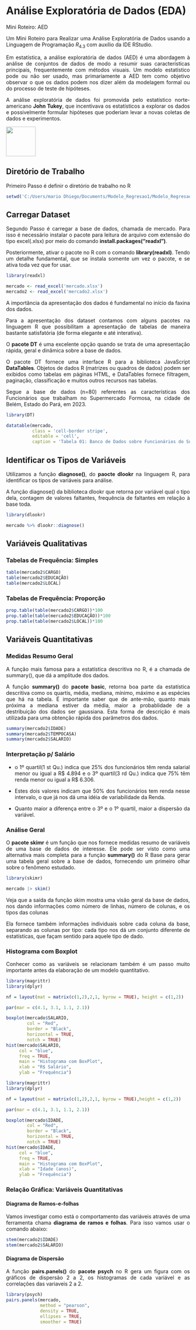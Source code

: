 ```{=html}
<style>
  body{text-align: justify}
</style>
```
::: progress
::: {.progress-bar style="width: 100%;"}
:::
:::

# Análise Exploratória de Dados (EDA)

::: {.callout-note icon="TRUE"}

Mini Roteiro: AED

Um Mini Roteiro para Realizar uma Análise Exploratória de Dados usando a Linguagem de Programação $R_{4.3}$ com auxílio da IDE RStudio.
:::

Em estatística, a análise exploratória de dados (AED) é uma abordagem à análise de conjuntos de dados de modo a resumir suas características principais, frequentemente com métodos visuais. Um modelo estatístico pode ou não ser usado, mas primariamente a AED tem como objetivo observar o que os dados podem nos dizer além da modelagem formal ou do processo de teste de hipóteses.

A análise exploratória de dados foi promovida pelo estatístico norte-americano **John Tukey**, que incentivava os estatísticos a explorar os dados e possivelmente formular hipóteses que poderiam levar a novas coletas de dados e experimentos.

![](images/John_Tukey-01.jpeg){fig-align="center" width="81"}




## Diretório de Trabalho

Primeiro Passo é definir o diretório de trabalho no R

```{r diretorio, message=FALSE, warning=FALSE}

setwd('C:/Users/mario Dhiego/Documents/Modelo_Regresao1/Modelo_Regresao1')

```

## Carregar Dataset

Segundo Passo é carregar a base de dados, chamada de mercado. Para isso é necessário instalar o pacote para leitura de arquivo com extensão do tipo excel(.xlsx) por meio do comando **install.packages("readxl")**.

Posteriormente, ativar o pacote no R com o comando **library(readxl)**. Tendo um detalhe fundamental, que se instala somente um vez o pacote, e se ativa toda vez que for usar.

```{r base1, message=FALSE, warning=FALSE}
library(readxl)

mercado <- read_excel('mercado.xlsx')
mercado2 <- read_excel('mercado2.xlsx')
```

A importância da apresentação dos dados é fundamental no início da faxina dos dados.

Para a apresentação dos dataset contamos com alguns pacotes na linguagem R que possibilitam a apresentação de tabelas de maneira bastante satisfatória (de forma elegante e até interativa).

O **pacote DT** é uma excelente opção quando se trata de uma apresentação rápida, geral e dinâmica sobre a base de dados.

O pacote DT fornece uma interface R para a biblioteca JavaScript **DataTables**. Objetos de dados R (matrizes ou quadros de dados) podem ser exibidos como tabelas em páginas HTML, e DataTables fornece filtragem, paginação, classificação e muitos outros recursos nas tabelas.

Segue a base de dados (n=80) referentes as características dos Funcionários que trabalham no Supermercado Formosa, na cidade de Belém, Estado do Pará, em 2023.

```{r dataset1}

library(DT)

datatable(mercado,
          class = 'cell-border stripe',
          editable = 'cell',
          caption = 'Tabela 01: Banco de Dados sobre Funcionários do Supermercado Formosa, Belém - Pará, 2023.')
```

## Identificar os Tipos de Variáveis

Utilizamos a função **diagnose()**, do **paocte dlookr** na linguagem R, para identificar os tipos de variáveis para análise.

A função diagnose() da biblioteca dlookr que retorna por variável qual o tipo dela, contagem de valores faltantes, frequência de faltantes em relação à base toda.

```{r dlookr1, message=FALSE, warning=FALSE}

library(dlookr)

mercado %>% dlookr::diagnose()
```

::: progress
::: {.progress-bar style="width: 100%;"}
:::
:::

## Variáveis Qualitativas
### Tabelas de Frequência: Simples


```{r tab1, message=FALSE, warning=FALSE}

table(mercado2$CARGO)
table(mercado2$EDUCAÇÃO)
table(mercado2$LOCAL)
```


### Tabelas de Frequência: Proporção

```{r tab2, message=FALSE, warning=FALSE}

prop.table(table(mercado2$CARGO))*100
prop.table(table(mercado2$EDUCAÇÃO))*100
prop.table(table(mercado2$LOCAL))*100
```




::: progress
::: {.progress-bar style="width: 100%;"}
:::
:::

## Variáveis Quantitativas
### Medidas Resumo Geral

A função mais famosa para a estatística descritiva no R, é a chamada de summary(), que dá a amplitude dos dados.

A função **summary()** do **pacote basic**, retorna boa parte da estatística descritiva como os quartis, média, mediana, mínimo, máximo e as espécies que há na tabela. É importante saber que de ante-mão, quanto mais próxima a mediana estiver da média, maior a probablidade de a destribuição dos dados ser gaussiana. Esta forma de descrição é mais utilizada para uma obtenção rápida dos parâmetros dos dados.


```{r medida1, message=FALSE, warning=FALSE}

summary(mercado2$IDADE)
summary(mercado2$TEMPOCASA)
summary(mercado2$SALARIO)
```


### Interpretação p/ Salário

-   o 1º quartil(1 st Qu.) indica que 25% dos funcionários têm renda salarial menor ou igual a R\$ 4.894 e o 3º quartil(3 rd Qu.) indica que 75% têm renda menor ou igual a R\$ 6.306.

-   Estes dois valores indicam que 50% dos funcionários tem renda nesse intervalo, o que já nos dá uma idéia de variabilidade da Renda.

-   Quanto maior a diferença entre o 3º e o 1º quartil, maior a dispersão da variável.




::: progress
::: {.progress-bar style="width: 100%;"}
:::
:::

### Análise Geral

O **pacote skimr** é um função que nos fornece medidas resumo de variáveis de uma base de dados de interesse. Ele pode ser visto como uma alternativa mais completa para a função **summary()** do R Base para gerar uma tabela geral sobre a base de dados, fornecendo um primeiro olhar sobre o fenômeno estudado.

```{r skim1, message=FALSE, warning=FALSE}
library(skimr)

mercado |> skim()

```

Veja que a saída da função skim mostra uma visão geral da base de dados, nos dando informações como número de linhas, número de colunas, e os tipos das colunas

Ela fornece também informações individuais sobre cada coluna da base, separando as colunas por tipo: cada tipo nos dá um conjunto diferente de estatísticas, que façam sentido para aquele tipo de dado.

::: progress
::: {.progress-bar style="width: 100%;"}
:::
:::


### Histograma com Boxplot

Conhecer como as variáveis se relacionam também é um passo muito importante antes da elaboração de um modelo quantitativo.


```{r box1, message=FALSE, warning=FALSE}

library(magrittr)
library(dplyr)

nf = layout(mat = matrix(c(1,2),2,1, byrow = TRUE), height = c(1,2))

par(mar = c(4.1, 3.1, 1.1, 2.1))

boxplot(mercado$SALARIO,
        col = "Red",
        border = "Black",
        horizontal = TRUE,
        notch = TRUE)
hist(mercado$SALARIO, 
     col = "blue",
     freq = TRUE,
     main = "Histograma com BoxPlot",
     xlab = "R$ Salário",
     ylab = "Frequência")
```



```{r box2, message=FALSE, warning=FALSE}
library(magrittr)
library(dplyr)

nf = layout(mat = matrix(c(1,2),2,1, byrow = TRUE),height = c(1,2))

par(mar = c(4.1, 3.1, 1.1, 2.1))

boxplot(mercado$IDADE,
        col = "Red",
        border = "Black",
        horizontal = TRUE,
        notch = TRUE)
hist(mercado$IDADE, 
     col = "blue",
     freq = TRUE,
     main = "Histograma com BoxPlot",
     xlab = "Idade (anos)",
     ylab = "Frequência")
```


::: progress
::: {.progress-bar style="width: 100%;"}
:::
:::

### Relação Gráfica: Variáveis Quantitativas
#### Diagrama de Ramos-e-folhas

Vamos investigar como está o comportamento das variáveis através de uma ferramenta chama **diagrama de ramos e folhas**. Para isso vamos usar o comando abaixo:


```{r ramos1, message=FALSE, warning=FALSE}
stem(mercado2$IDADE)
stem(mercado2$SALARIO)
```


#### Diagrama de Dispersão

A função **pairs.panels()** do **pacote psych** no R gera um figura com os gráficos de dispersão 2 a 2, os histogramas de cada variável e as correlações das variaveis 2 a 2.

```{r corr1, message=FALSE, warning=FALSE}

library(psych)
pairs.panels(mercado,
             method = "pearson",
             density = TRUE,  
             ellipses = TRUE,
             smoother = TRUE)

```

::: progress
::: {.progress-bar style="width: 100%;"}
:::
:::
